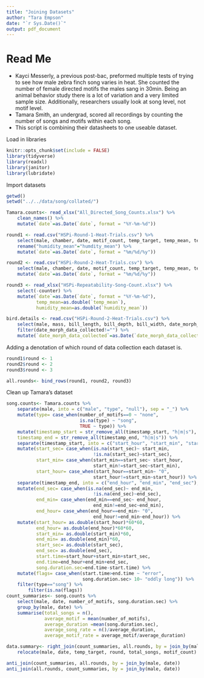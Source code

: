 ```yaml
---
title: "Joining Datasets"
author: "Tara Empson"
date: "`r Sys.Date()`"
output: pdf_document
---
```


# Read Me

-   Kayci Messerly, a previous post-bac, preformed multiple tests of trying to see how male zebra finch song varies in heat. She counted the number of female directed motifs the males sang in 30min. Being an animal behavior study there is a lot of variation and a very limited sample size. Additionally, researchers usually look at song level, not motif level. 
-   Tamara Smith, an undergrad, scored all recordings by counting the number of songs and motifs within each song. 
-   This script is combining their datasheets to one useable dataset.

Load in libraries
```r
knitr::opts_chunk$set(include = FALSE)
library(tidyverse)
library(readxl)
library(janitor)
library(lubridate)
```

Import datasets
```r
getwd()
setwd("../../data/song/collated/")

Tamara.counts<- read_xlsx("All_Directed_Song_Counts.xlsx") %>% 
    clean_names() %>% 
    mutate(`date`=as.Date(`date`, format = "%Y-%m-%d"))

round1 <- read.csv("HSPi-Round-1-Heat-Trials.csv") %>% 
    select(male, chamber, date, motif_count, temp_target, temp_mean, temp_median, humdity_mean) %>%
    rename("humidity_mean"="humdity_mean") %>%
    mutate(`date`=as.Date(`date`, format = "%m/%d/%y"))

round2 <- read.csv("HSPi-Round-2-Heat-Trials.csv") %>% 
    select(male, chamber, date, motif_count, temp_target, temp_mean, temp_median, humidity_mean)%>%
    mutate(`date`=as.Date(`date`, format = "%m/%d/%y"))

round3 <- read_xlsx("HSPi-Repeatability-Song-Count.xlsx") %>% 
    select(-counter) %>% 
    mutate(`date`=as.Date(`date`, format = "%Y-%m-%d"),
           temp_mean=as.double(`temp_mean`),                                                                     temp_median=as.double(`temp_median`),
           humidity_mean=as.double(`humidity_mean`))

bird.details <- read.csv("HSPi-Round-2-Heat-Trials.csv") %>% 
    select(male, mass, bill_length, bill_depth, bill_width, date_morph_data_collected) %>%
    filter(date_morph_data_collected!="") %>% 
    mutate(`date_morph_data_collected`=as.Date(`date_morph_data_collected`, format = "%m/%d/%y"))
```

Adding a denotation of which round of data collection each dataset is.
```r
round1$round <- 1
round2$round <- 2
round3$round <- 3
```

```r
all.rounds<- bind_rows(round1, round2, round3)
```


Clean up Tamara's dataset
```r
song.counts<- Tamara.counts %>% 
    separate(male, into = c("male", "type", "null"), sep = "_") %>% 
    mutate(type= case_when(number_of_motifs==0 ~ "none",
                           is.na(type) ~ "song",
                           TRUE ~ type)) %>%
    mutate(timestamp_start = str_remove_all(timestamp_start, "h|m|s"),
    timestamp_end = str_remove_all(timestamp_end, "h|m|s")) %>% 
    separate(timestamp_start, into = c("start_hour", "start_min", "start_sec"), sep = " ") %>% 
    mutate(start_sec= case_when(is.na(start_sec)~ start_min,
                                !is.na(start_sec)~start_sec),
           start_min= case_when(start_min==start_sec~ start_hour,
                                start_min!=start_sec~start_min),
           start_hour= case_when(start_hour==start_min~ "0",
                                start_hour!=start_min~start_hour)) %>% 
    separate(timestamp_end, into = c("end_hour", "end_min", "end_sec"), sep = " ") %>% 
    mutate(end_sec= case_when(is.na(end_sec)~ end_min,
                                !is.na(end_sec)~end_sec),
           end_min= case_when(end_min==end_sec~ end_hour,
                                end_min!=end_sec~end_min),
           end_hour= case_when(end_hour==end_min~ "0",
                                end_hour!=end_min~end_hour)) %>%
    mutate(start_hour= as.double(start_hour)*60*60,
           end_hour= as.double(end_hour)*60*60,
           start_min= as.double(start_min)*60,
           end_min= as.double(end_min)*60,
           start_sec= as.double(start_sec),
           end_sec= as.double(end_sec),
           start.time=start_hour+start_min+start_sec,
           end.time=end_hour+end_min+end_sec,
           song.duration.sec=end.time-start.time) %>% 
    mutate(flags= case_when(start.time>end.time ~ "error",
                            song.duration.sec> 10~ "oddly long")) %>% 
    filter(type=="song") %>% 
        filter(is.na(flags))
count_summaries<- song.counts %>% 
    select(male, date, number_of_motifs, song.duration.sec) %>% 
    group_by(male, date) %>% 
    summarise(total_songs = n(),
              average_motif = mean(number_of_motifs),
              average_duration =mean(song.duration.sec),
              average_song_rate = n()/average_duration,
              average_motif_rate = average_motif/average_duration)
```

```r
data.summary<- right_join(count_summaries, all.rounds, by = join_by(male, date)) %>% 
    relocate(male, date, temp_target, round, total_songs, motif_count) %>% ungroup()

```

```r
anti_join(count_summaries, all.rounds, by = join_by(male, date))
anti_join(all.rounds, count_summaries, by = join_by(male, date))
```

